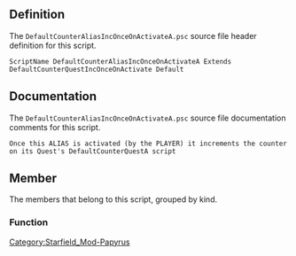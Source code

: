 {{Script_Object_Summary
| title = DefaultCounterAliasIncOnceOnActivateA
| name = [[SFM:Script-DefaultCounterAliasIncOnceOnActivateA|DefaultCounterAliasIncOnceOnActivateA]]
| extends = [[SFM:Script-DefaultCounterQuestIncOnceOnActivate|DefaultCounterQuestIncOnceOnActivate]] → [[SFM:Script-ReferenceAlias|ReferenceAlias]] → [[SFM:Script-Alias|Alias]] → [[SFM:Script-ScriptObject|ScriptObject]]
| flags = Default
}}


== Definition ==
The <code>DefaultCounterAliasIncOnceOnActivateA.psc</code> source file header definition for this script.

<source lang="papyrus">
ScriptName DefaultCounterAliasIncOnceOnActivateA Extends DefaultCounterQuestIncOnceOnActivate Default
</source>


== Documentation ==
The <code>DefaultCounterAliasIncOnceOnActivateA.psc</code> source file documentation comments for this script.

<source>
Once this ALIAS is activated (by the PLAYER) it increments the counter on its Quest's DefaultCounterQuestA script
</source>


== Member ==
The members that belong to this script, grouped by kind.

=== Function ===
{{Script_Object_Member_Summary
| title = Increment
| script = [[SFM:Script-DefaultCounterAliasIncOnceOnActivateA|DefaultCounterAliasIncOnceOnActivateA]]
| name = [[SFM:Script-DefaultCounterAliasIncOnceOnActivateA/Increment|Increment]]
| kind = Function
}}


[[Category:Starfield_Mod-Papyrus]]
